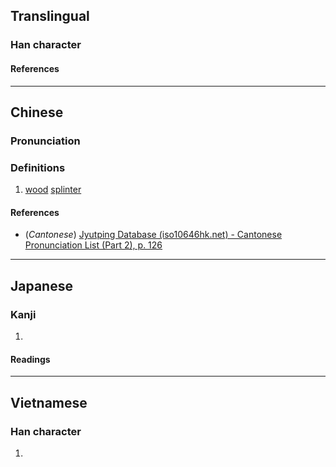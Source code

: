 {{character info/new}}
==Translingual==

===Han character===
{{Han char|rn=75|rad=木|as=04|sn=8|four=|canj=DHLO|ids=⿰木爪}}

====References====
{{Han ref|kx=0516.090|dkj=14555|dj=0904.040|hdz=21172.020|uh=679B}}

----

==Chinese==
{{zh-forms}}

===Pronunciation===
{{zh-pron
|m=zhào
|c=zaau3
|mc=
|oc=
|ma=
|cat=n
}}

===Definitions===
{{zh-hanzi}}

# [[wood]] [[splinter]]

====References====
* (''Cantonese'') [http://www.iso10646hk.net/jp/document/download.jsp Jyutping Database (iso10646hk.net) - Cantonese Pronunciation List (Part 2), p. 126]

----

==Japanese==

===Kanji===
{{ja-kanji|grade=|rs=木04}}

# {{defn|lang=ja|sort=木04}}

====Readings====
{{ja-readings
|on=そう, しょう
|kun=きのとぎ
}}

----

==Vietnamese==

===Han character===
{{vi-readings|rs=木04|reading=trảu}}

# {{defn|lang=vi|sort=木04}}